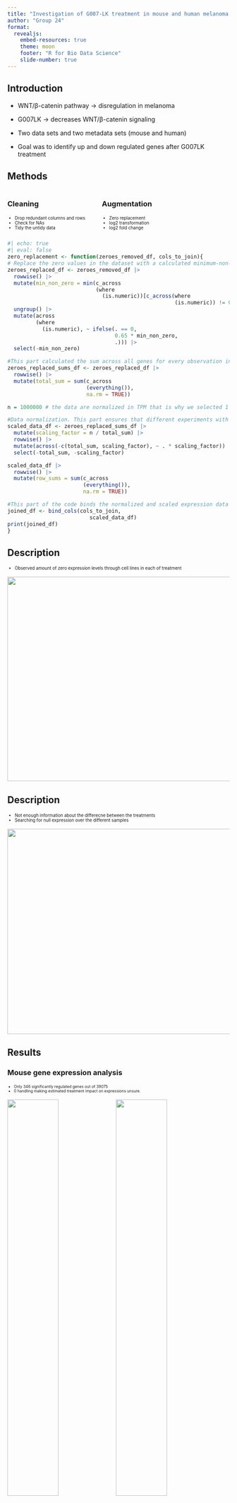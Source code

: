 ```yaml
---
title: "Investigation of G007-LK treatment in mouse and human melanoma cell lines"
author: "Group 24"
format: 
  revealjs:
    embed-resources: true
    theme: moon
    footer: "R for Bio Data Science"
    slide-number: true
---
```


## Introduction

-   WNT/β-catenin pathway -\> disregulation in melanoma

-   G007LK -\> decreases WNT/β-catenin signaling

-   Two data sets and two metadata sets (mouse and human)

-   Goal was to identify up and down regulated genes after G007LK treatment

## Methods

::: columns
::: {.column width="40%"}
### Cleaning
::: {style="font-size: 70%;"}


-   Drop redundant columns and rows
-   Check for NAs
-   Tidy the untidy data
:::
:::

::: {.column width="60%"}
### Augmentation

::: {style="font-size: 70%;"}
-   Zero replacement
-   log2 transformation
-   log2 fold change
:::
:::
:::





```r
#| echo: true
#| eval: false 
zero_replacement <- function(zeroes_removed_df, cols_to_join){
# Replace the zero values in the dataset with a calculated minimum-non-zero value per observation multiplied by 0.65. Thus we ensure that the 0 values that cannot undergo log transformation are replaced by a small non-zero value.
zeroes_replaced_df <- zeroes_removed_df |>
  rowwise() |>
  mutate(min_non_zero = min(c_across
                            (where
                              (is.numeric))[c_across(where
                                                     (is.numeric)) != 0], na.rm = TRUE)) |>
  ungroup() |>
  mutate(across
         (where
           (is.numeric), ~ ifelse(. == 0, 
                                  0.65 * min_non_zero,
                                  .))) |>
  select(-min_non_zero)

#This part calculated the sum across all genes for every observation in the dataset with the replaced zeroes
zeroes_replaced_sums_df <- zeroes_replaced_df |>
  rowwise() |>
  mutate(total_sum = sum(c_across
                         (everything()),
                         na.rm = TRUE))

n = 1000000 # the data are normalized in TPM that is why we selected 1 million as n

#Data normalization. This part ensures that different experiments with varying total expression levels are brought to consistant scale
scaled_data_df <- zeroes_replaced_sums_df |>
  mutate(scaling_factor = n / total_sum) |>
  rowwise() |>
  mutate(across(-c(total_sum, scaling_factor), ~ . * scaling_factor)) |>
  select(-total_sum, -scaling_factor)

scaled_data_df |>
  rowwise() |>
  mutate(row_sums = sum(c_across
                        (everything()), 
                        na.rm = TRUE))

#This part of the code binds the normalized and scaled expression data with the first columns from the original df data.
joined_df <- bind_cols(cols_to_join,
                          scaled_data_df)
print(joined_df)
}
```

## Description

::: {style="font-size: 70%;"}
-   Observed amount of zero expression levels through cell lines in each of treatment
:::

![](../results/04_key_plot_1.png){width="659" height="463" fig-align="center"}

## Description

::: {style="font-size: 70%;"}
-   Not enough information about the differecne between the treatments
-   Searching for null expression over the different samples
:::

![](../results/04_key_plot_2.png){fig-align="center" width="580" height="465"}

## Results

### Mouse gene expression analysis

::: {style="font-size: 62%;"}
-   Only 346 significantly regulated genes out of 39075
-   0 handling making estimated treatment impact on expressions unsure.
:::

![](../results/05_key_plot_1.png){width="48%"} ![](../results/05_key_plot_2.png){width="48%"}

## Analysis of regulated Mouse genes across the 3 treatments

::: {style="font-size: 70%;"}
-   Approximately equal amounts of significantly regulated genes in each treatment

-   However, the overlap is very small
:::

![](../results/05_key_plot_3.png){width="50%" fig-align="center"}



## The Human Analysis

::: {style="font-size: 50%;"}
-   PCA.1 The way the cell lines are segregated indicates that the biological background outweighs the direct impact of the treatment in regards to gene expression variance

-   PCA.2 Outliers like SkMEL28 and A375, along with the distinctive positioning of WM852, suggested unique gene expression profiles potentially associated with the response to G007.LK.

-   This limitation in explaining variance by the principal components underscores the complex nature of gene expression changes in the human cell lines.
:::

![](../results/06_key_plot_1.png){width="40%"} ![](../results/07_key_plot_1.png){width="40%"}

## Discussion

::: {style="font-size: 70%;"}
-   In our mouse model, the BVES gene appears to be the most significantly impacted.This gene contributes to regeneration processes

-   This transition between species allowed us to explore cross-species insights in regards to the effect of the G007.LK compound

-   More extensive work is needed to fully understand the impact of the G007.LK in gene expression and cellular pathway across different melanoma cells
:::

## References

::: {style="font-size: 50%;"}
-   Jo Waaler (2022) Human melanoma cell lines treated with G007-LK. *BioStudies*, E-MTAB-8438. Retrieved from https://www.ebi.ac.uk/biostudies/arrayexpress/studies/E-MTAB-8438

-   Jo Waaler (2021). Mouse melanoma cell line B16-F10 treated with G007-LK. *BioStudies*, E-MTAB-8101. Retrieved from https://www.ebi.ac.uk/biostudies/arrayexpress/studies/E-MTAB-8101

-   Waaler, Jo, et al. "Tankyrase Inhibition Sensitizes Melanoma to PD-1 Immune Checkpoint Blockade in Syngeneic Mouse Models." *Communications Biology*, vol. 3, no. 1, 24 Apr. 2020, <https://doi.org/10.1038%2Fs42003-020-0916-2> Accessed 25 Nov. 2023

-   Martín‐Fernández, Josep Antoni, Javier Palarea‐Albaladejo, and Ricardo Antonio Olea. "Dealing with zeros." *Compositional data analysis: Theory and applications* (2011): 43-58.
:::
